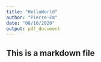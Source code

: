 ```yaml
---
title: "HelloWorld"
author: "Pierre-Em"
date: "08/10/2020"
output: pdf_document
---
```


## This is a markdown file
